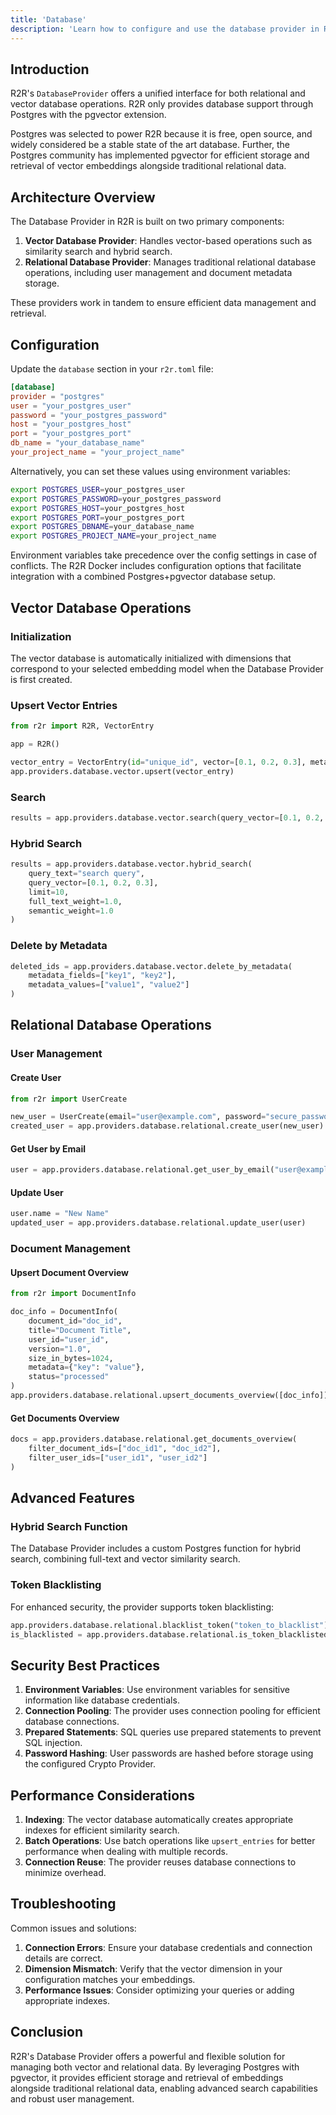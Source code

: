 ```yaml
---
title: 'Database'
description: 'Learn how to configure and use the database provider in R2R'
---
```

## Introduction

R2R's `DatabaseProvider` offers a unified interface for both relational and vector database operations. R2R only provides database support through Postgres with the pgvector extension.

Postgres was selected to power R2R because it is free, open source, and widely considered be a stable state of the art database. Further, the Postgres community has implemented pgvector for efficient storage and retrieval of vector embeddings alongside traditional relational data.

## Architecture Overview

The Database Provider in R2R is built on two primary components:

1. **Vector Database Provider**: Handles vector-based operations such as similarity search and hybrid search.
2. **Relational Database Provider**: Manages traditional relational database operations, including user management and document metadata storage.

These providers work in tandem to ensure efficient data management and retrieval.

## Configuration

Update the `database` section in your `r2r.toml` file:

```toml
[database]
provider = "postgres"
user = "your_postgres_user"
password = "your_postgres_password"
host = "your_postgres_host"
port = "your_postgres_port"
db_name = "your_database_name"
your_project_name = "your_project_name"
```

Alternatively, you can set these values using environment variables:

```bash
export POSTGRES_USER=your_postgres_user
export POSTGRES_PASSWORD=your_postgres_password
export POSTGRES_HOST=your_postgres_host
export POSTGRES_PORT=your_postgres_port
export POSTGRES_DBNAME=your_database_name
export POSTGRES_PROJECT_NAME=your_project_name
```
Environment variables take precedence over the config settings in case of conflicts. The R2R Docker includes configuration options that facilitate integration with a combined Postgres+pgvector database setup.

## Vector Database Operations

### Initialization

The vector database is automatically initialized with dimensions that correspond to your selected embedding model when the Database Provider is first created.

### Upsert Vector Entries

```python
from r2r import R2R, VectorEntry

app = R2R()

vector_entry = VectorEntry(id="unique_id", vector=[0.1, 0.2, 0.3], metadata={"key": "value"})
app.providers.database.vector.upsert(vector_entry)
```

### Search

```python
results = app.providers.database.vector.search(query_vector=[0.1, 0.2, 0.3], limit=10)
```

### Hybrid Search

```python
results = app.providers.database.vector.hybrid_search(
    query_text="search query",
    query_vector=[0.1, 0.2, 0.3],
    limit=10,
    full_text_weight=1.0,
    semantic_weight=1.0
)
```

### Delete by Metadata

```python
deleted_ids = app.providers.database.vector.delete_by_metadata(
    metadata_fields=["key1", "key2"],
    metadata_values=["value1", "value2"]
)
```

## Relational Database Operations

### User Management

#### Create User

```python
from r2r import UserCreate

new_user = UserCreate(email="user@example.com", password="secure_password")
created_user = app.providers.database.relational.create_user(new_user)
```

#### Get User by Email

```python
user = app.providers.database.relational.get_user_by_email("user@example.com")
```

#### Update User

```python
user.name = "New Name"
updated_user = app.providers.database.relational.update_user(user)
```

### Document Management

#### Upsert Document Overview

```python
from r2r import DocumentInfo

doc_info = DocumentInfo(
    document_id="doc_id",
    title="Document Title",
    user_id="user_id",
    version="1.0",
    size_in_bytes=1024,
    metadata={"key": "value"},
    status="processed"
)
app.providers.database.relational.upsert_documents_overview([doc_info])
```

#### Get Documents Overview

```python
docs = app.providers.database.relational.get_documents_overview(
    filter_document_ids=["doc_id1", "doc_id2"],
    filter_user_ids=["user_id1", "user_id2"]
)
```

## Advanced Features

### Hybrid Search Function

The Database Provider includes a custom Postgres function for hybrid search, combining full-text and vector similarity search.

### Token Blacklisting

For enhanced security, the provider supports token blacklisting:

```python
app.providers.database.relational.blacklist_token("token_to_blacklist")
is_blacklisted = app.providers.database.relational.is_token_blacklisted("token_to_check")
```

## Security Best Practices

1. **Environment Variables**: Use environment variables for sensitive information like database credentials.
2. **Connection Pooling**: The provider uses connection pooling for efficient database connections.
3. **Prepared Statements**: SQL queries use prepared statements to prevent SQL injection.
4. **Password Hashing**: User passwords are hashed before storage using the configured Crypto Provider.

## Performance Considerations

1. **Indexing**: The vector database automatically creates appropriate indexes for efficient similarity search.
2. **Batch Operations**: Use batch operations like `upsert_entries` for better performance when dealing with multiple records.
3. **Connection Reuse**: The provider reuses database connections to minimize overhead.

## Troubleshooting

Common issues and solutions:

1. **Connection Errors**: Ensure your database credentials and connection details are correct.
2. **Dimension Mismatch**: Verify that the vector dimension in your configuration matches your embeddings.
3. **Performance Issues**: Consider optimizing your queries or adding appropriate indexes.

## Conclusion

R2R's Database Provider offers a powerful and flexible solution for managing both vector and relational data. By leveraging Postgres with pgvector, it provides efficient storage and retrieval of embeddings alongside traditional relational data, enabling advanced search capabilities and robust user management.
